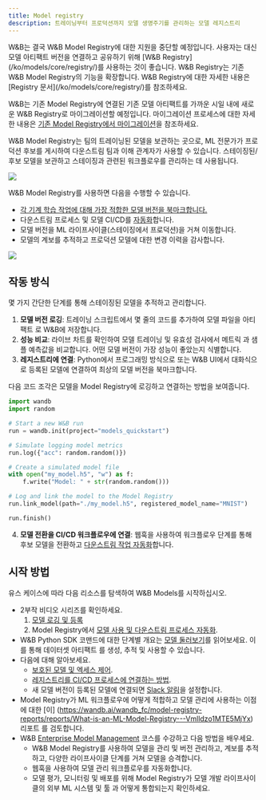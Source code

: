 ```yaml
---
title: Model registry
description: 트레이닝부터 프로덕션까지 모델 생명주기를 관리하는 모델 레지스트리
---
```


<Note>
W&B는 결국 W&B Model Registry에 대한 지원을 중단할 예정입니다. 사용자는 대신 모델 아티팩트 버전을 연결하고 공유하기 위해 [W&B Registry](/ko/models/core/registry/)를 사용하는 것이 좋습니다. W&B Registry는 기존 W&B Model Registry의 기능을 확장합니다. W&B Registry에 대한 자세한 내용은 [Registry 문서](/ko/models/core/registry/)를 참조하세요.

W&B는 기존 Model Registry에 연결된 기존 모델 아티팩트를 가까운 시일 내에 새로운 W&B Registry로 마이그레이션할 예정입니다. 마이그레이션 프로세스에 대한 자세한 내용은 [기존 Model Registry에서 마이그레이션](/ko/models/core/registry/model_registry_eol)을 참조하세요.
</Note>

W&B Model Registry는 팀의 트레이닝된 모델을 보관하는 곳으로, ML 전문가가 프로덕션 후보를 게시하여 다운스트림 팀과 이해 관계자가 사용할 수 있습니다. 스테이징된/후보 모델을 보관하고 스테이징과 관련된 워크플로우를 관리하는 데 사용됩니다.

<Frame>
    <img src="/images/models/model_reg_landing_page.png"  />
</Frame>

W&B Model Registry를 사용하면 다음을 수행할 수 있습니다.

* [각 기계 학습 작업에 대해 가장 적합한 모델 버전을 북마크합니다.](/ko/models/core/registry/model_registry/link-model-version/)
* 다운스트림 프로세스 및 모델 CI/CD를 [자동화](/ko/models/core/automations/)합니다.
* 모델 버전을 ML 라이프사이클(스테이징에서 프로덕션)을 거쳐 이동합니다.
* 모델의 계보를 추적하고 프로덕션 모델에 대한 변경 이력을 감사합니다.

<Frame>
    <img src="/images/models/models_landing_page.png"  />
</Frame>

## 작동 방식
몇 가지 간단한 단계를 통해 스테이징된 모델을 추적하고 관리합니다.

1. **모델 버전 로깅**: 트레이닝 스크립트에서 몇 줄의 코드를 추가하여 모델 파일을 아티팩트 로 W&B에 저장합니다.
2. **성능 비교**: 라이브 차트를 확인하여 모델 트레이닝 및 유효성 검사에서 메트릭 과 샘플 예측값을 비교합니다. 어떤 모델 버전이 가장 성능이 좋았는지 식별합니다.
3. **레지스트리에 연결**: Python에서 프로그래밍 방식으로 또는 W&B UI에서 대화식으로 등록된 모델에 연결하여 최상의 모델 버전을 북마크합니다.

다음 코드 조각은 모델을 Model Registry에 로깅하고 연결하는 방법을 보여줍니다.

```python
import wandb
import random

# Start a new W&B run
run = wandb.init(project="models_quickstart")

# Simulate logging model metrics
run.log({"acc": random.random()})

# Create a simulated model file
with open("my_model.h5", "w") as f:
    f.write("Model: " + str(random.random()))

# Log and link the model to the Model Registry
run.link_model(path="./my_model.h5", registered_model_name="MNIST")

run.finish()
```

4. **모델 전환을 CI/CD 워크플로우에 연결**: 웹훅을 사용하여 워크플로우 단계를 통해 후보 모델을 전환하고 [다운스트림 작업 자동화](/ko/models/core/automations/)합니다.

## 시작 방법
유스 케이스에 따라 다음 리소스를 탐색하여 W&B Models를 시작하십시오.

* 2부작 비디오 시리즈를 확인하세요.
  1. [모델 로깅 및 등록](https://www.youtube.com/watch?si=MV7nc6v-pYwDyS-3&v=ZYipBwBeSKE&feature=youtu.be)
  2. Model Registry에서 [모델 사용 및 다운스트림 프로세스 자동화](https://www.youtube.com/watch?v=8PFCrDSeHzw).
* W&B Python SDK 코맨드에 대한 단계별 개요는 [모델 둘러보기](/ko/models/core/registry/model_registry/walkthrough/)를 읽어보세요. 이를 통해 데이터셋 아티팩트 를 생성, 추적 및 사용할 수 있습니다.
* 다음에 대해 알아보세요.
   * [보호된 모델 및 엑세스 제어](/ko/models/core/registry/model_registry/access_controls/).
   * [레지스트리를 CI/CD 프로세스에 연결하는 방법](/ko/models/core/automations/).
   * 새 모델 버전이 등록된 모델에 연결되면 [Slack 알림](/ko/models/core/registry/model_registry/notifications/)을 설정합니다.
* Model Registry가 ML 워크플로우에 어떻게 적합하고 모델 관리에 사용하는 이점에 대한 [이] (https://wandb.ai/wandb_fc/model-registry-reports/reports/What-is-an-ML-Model-Registry---Vmlldzo1MTE5MjYx) 리포트 를 검토합니다.
* W&B [Enterprise Model Management](https://www.wandb.courses/courses/enterprise-model-management) 코스를 수강하고 다음 방법을 배우세요.
  * W&B Model Registry를 사용하여 모델을 관리 및 버전 관리하고, 계보를 추적하고, 다양한 라이프사이클 단계를 거쳐 모델을 승격합니다.
  * 웹훅을 사용하여 모델 관리 워크플로우를 자동화합니다.
  * 모델 평가, 모니터링 및 배포를 위해 Model Registry가 모델 개발 라이프사이클의 외부 ML 시스템 및 툴 과 어떻게 통합되는지 확인하세요.
